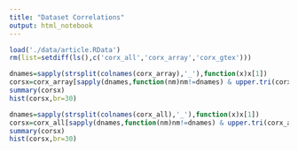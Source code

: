 ```yaml
---
title: "Dataset Correlations"
output: html_notebook
---
```


```r
load('./data/article.RData')
rm(list=setdiff(ls(),c('corx_all','corx_array','corx_gtex')))
```

```r
dnames=sapply(strsplit(colnames(corx_array),'_'),function(x)x[1])
corsx=corx_array[sapply(dnames,function(nm)nm!=dnames) & upper.tri(corx_array)]
summary(corsx)
hist(corsx,br=30)
```

```r
dnames=sapply(strsplit(colnames(corx_all),'_'),function(x)x[1])
corsx=corx_all[sapply(dnames,function(nm)nm!=dnames) & upper.tri(corx_all)]
summary(corsx)
hist(corsx,br=30)
```